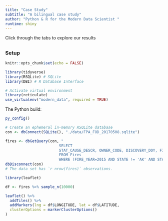```yaml
---
title: "Case Study"
subtitle: "A bilingual case study"
author: "Python & R for the Modern Data Scientist "
runtime: shiny
---
```


Click through the tabs to explore our results

## {.tabset}

### Setup

```r

knitr::opts_chunk$set(echo = FALSE)

library(tidyverse)
library(RSQLite) # SQLite
library(DBI) # R Database Interface

# Activate virtual environment
library(reticulate)
use_virtualenv("modern_data", required = TRUE)
```

The Python build:

```r
py_config()
```

```r
# Create an ephemeral in-memory RSQLite database
con <- dbConnect(SQLite(), "./data/FPA_FOD_20170508.sqlite")

fires <- dbGetQuery(con, "
                        SELECT
                        STAT_CAUSE_DESCR, OWNER_CODE, DISCOVERY_DOY, FIRE_SIZE, LATITUDE, LONGITUDE
                        FROM Fires  
                        WHERE (FIRE_YEAR=2015 AND STATE != 'AK' AND STATE != 'HI' AND STATE != 'PR');")
dbDisconnect(con)
# The data set has `r nrow(fires)` observations.
```



```r
library(leaflet)

df <- fires %>% sample_n(10000)

leaflet() %>%
  addTiles() %>%
  addMarkers(lng = df$LONGITUDE, lat = df$LATITUDE,
  clusterOptions = markerClusterOptions()
)
```


